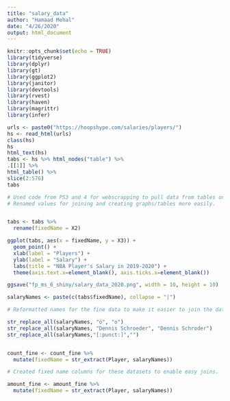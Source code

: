 ```yaml
---
title: "salary_data"
author: "Hamaad Mehal"
date: "4/26/2020"
output: html_document
---
```


```r
knitr::opts_chunk$set(echo = TRUE)
library(tidyverse)
library(dplyr)
library(gt)
library(ggplot2)
library(janitor)
library(devtools)
library(rvest)
library(haven)
library(magrittr)
library(infer)
```

```r
urls <- paste0("https://hoopshype.com/salaries/players/") 
hs <- read_html(urls)
class(hs)
hs
html_text(hs)
tabs <- hs %>% html_nodes("table") %>%
.[[1]] %>%
html_table() %>%
slice(2:576)
tabs

# Used code from PS3 and 4 for webscrapping to pull data from tables on websites.
# Renamed values for joining and creating graphs/tables more easily.


tabs <- tabs %>%
  rename(fixedName = X2)
```

```r
ggplot(tabs, aes(x = fixedName, y = X3)) +
  geom_point() +
  xlab(label = "Players") +
  ylab(label = "Salary") +
  labs(title = "NBA Player's Salary in 2019-2020") +
  theme(axis.text.x=element_blank(), axis.ticks.x=element_blank())

ggsave("fp_ms_6_shiny/salary_data_2020.png", width = 10, height = 10)
```


```r


salaryNames <- paste(c(tabs$fixedName), collapse = "|")

# Reformatted names for the fine data to make it easier to join the data.

str_replace_all(salaryNames, "ö", "o")
str_replace_all(salaryNames, "Dennis Schroeder", "Dennis Schroder")
str_replace_all(salaryNames,"[:punct:]","")


count_fine <- count_fine %>%
  mutate(fixedName = str_extract(Player, salaryNames))

# Created fixed name columns for these datasets to enable easy joins.

amount_fine <- amount_fine %>%
  mutate(fixedName = str_extract(Player, salaryNames))
```